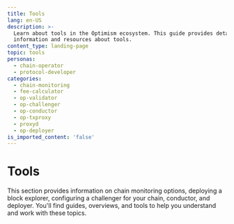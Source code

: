 ```yaml
---
title: Tools
lang: en-US
description: >-
  Learn about tools in the Optimism ecosystem. This guide provides detailed
  information and resources about tools.
content_type: landing-page
topic: tools
personas:
  - chain-operator
  - protocol-developer
categories:
  - chain-monitoring
  - fee-calculator
  - op-validator
  - op-challenger
  - op-conductor
  - op-txproxy
  - proxyd
  - op-deployer
is_imported_content: 'false'
---
```



# Tools

This section provides information on chain monitoring options, deploying a block explorer, configuring a challenger for your chain, conductor, and deployer. You'll find guides, overviews, and tools to help you understand and work with these topics.

<Cards>
  <Card title="Chain monitoring options" href="/chain-operators/tools/monitoring" />
  <Card title="Fjord fee parameter calculator" href="/chain-operators/tools/fee-calculator" />
  <Card title="Deploying a block explorer" href="/chain-operators/tools/explorer" />
  <Card title="Validating a Standard OP Stack chain" href="/chain-operators/tools/op-validator" />
  <Card title="How to configure challenger for your chain" href="/chain-operators/tools/op-challenger" />
  <Card title="Conductor" href="/chain-operators/tools/op-conductor" />

  <Card title="OP txproxyd" href="/chain-operators/tools/op-txproxy" />

  <Card title="Proxyd" href="/chain-operators/tools/proxyd" />

  <Card title="Deployer" href="/chain-operators/tools/op-deployer" />
</Cards>
